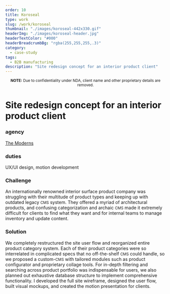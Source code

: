 ```yaml
---
order: 10
title: Koroseal
type: work
slug: /work/koroseal
thumbnail: "./images/koroseal-442x330.gif"
headerImg: "./images/koroseal-header.jpg"
headerTextColor: "#000"
headerBreadcrumbBg: "rgba(255,255,255,.3)"
category:
  - case-study
tags:
  - B2B manufacturing
description: "Site redesign concept for an interior product client"
---
```



<p style="text-align: center;">
  <small>
    <b>NOTE:</b> Due to confidentiality under NDA, client name and other
    proprietary details are removed.
  </small>
</p>

<EmbedVideo
  videoChannel="vimeo"
  aspectRatioPadding="75.75%"
  videoId="228280461"
/>

# Site redesign concept for an interior product client

<section class="portfolioDetail">

### agency

[The Moderns](https://themoderns.com)

</section>

<section class="portfolioDetail">

### duties

UX/UI design, motion development

</section>

<section class="portfolioDetail">

### Challenge

An internationally renowned interior surface product company was struggling with their multitude of product types and keeping up with outdated legacy <small>CMS</small> system. They offered a myriad of architectural products, and confusing categorization and archaic <small>CMS</small> made it extremely difficult for clients to find what they want and for internal teams to manage inventory and update content.

</section>

<section class="portfolioDetail">

### Solution

We completely restructured the site user flow and reorganized entire product category system. Each of their product categories were so interrelated in complicated specs that no off-the-shelf <small>CMS</small> could handle, so we proposed a custom-<small>CMS</small> with tailored modules such as product configurator and proprietary collage tools. For in-depth filtering and searching across product portfolio was indispensable for users, we also planned out exhaustive database structure to implement comprehensive functionality. I developed the full site wireframe, designed the user flow, built visual mockups, and created the motion presentation for clients.

</section>

